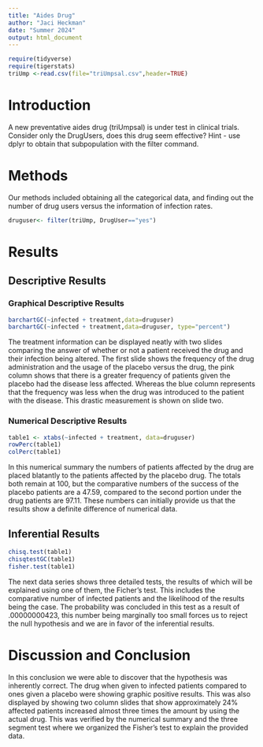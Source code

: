 ```yaml
---
title: "Aides Drug"
author: "Jaci Heckman"
date: "Summer 2024"
output: html_document
---
```


```r
require(tidyverse)
require(tigerstats)
triUmp <-read.csv(file="triUmpsal.csv",header=TRUE)
```

# Introduction

<!--In this section you explain what you are trying to show.  Where did the data come from?  What is the research or other question you are trying to answer?.  If you skimp in this section expect to be marked down in your grade. Paint a picture of the project a couple of paragraphs is expected!-->

A new  preventative aides drug (triUmpsal) is under test in clinical trials. Consider only the DrugUsers, does this drug seem effective?  Hint - use dplyr to obtain that subpopulation with the filter command.

# Methods

<!--Decide on your methods:  use "variable analysis" or other appropriate descriptors.  Make sure to choose at least one graphical method and at least one numerical method. Discuss what data manipulations may be needed for example subsetting or other binning procedures and what sort of graphical displays and inferential tools will be used!-->
  
Our methods included obtaining all the categorical data, and finding out the number of drug users versus the information of infection rates. 

```r
druguser<- filter(triUmp, DrugUser=="yes")
```

# Results

<!--Divide this section into two sub-sections:  One for your descriptive  results and one for your inferential results.!-->

## Descriptive Results

### Graphical Descriptive Results

<!--Graphical results here.  Make sure to show your code.  Provide appropriate labels for axes, giving units if possible, and provide a good title for the graph, too.  Use the graphical results to describe the patterns if any that exist in the data as focused toward the research question. Bottom line is to explain the features of the graph that are relevant to conforming or departing to what is expected by your null hypothesis !-->
```r
barchartGC(~infected + treatment,data=druguser)
barchartGC(~infected + treatment,data=druguser, type="percent")

```
    
The treatment information can be displayed neatly with two slides comparing the answer of whether or not a patient received the drug and their infection being altered. The first slide shows the frequency of the drug administration and the usage of the placebo versus the drug, the pink column shows that there is a greater frequency of patients given the placebo had the disease less affected. Whereas the blue column represents that the frequency was less when the drug was introduced to the patient with the disease. This drastic measurement is shown on slide two.  


### Numerical Descriptive Results

<!--Numerical results go here. Use the numerical results to describe the patterns if any that exist in the data as focused toward the research question!-->
```r
table1 <- xtabs(~infected + treatment, data=druguser)
rowPerc(table1)
colPerc(table1)
```  

In this numerical summary the numbers of patients affected by the drug are placed blatantly to the patients affected by the placebo drug. The totals both remain at 100, but the comparative numbers of the success of the placebo patients are a 47.59, compared to the second portion under the drug patients are 97.11. These numbers can initially provide us that the results show a definite difference of numerical data.

## Inferential Results

<!--State hypothesis clearly.  Make sure your discussion of the inferential test covers all the aspects that the test output produces, such as test statistic, p-value etc.  Make a decision about the null hypothesis, explain the assumptions on which the selected test/procedure was based, and why the chosen procedure satisfys the assumptions and is appropriate to answer the research question!-->
```r
chisq.test(table1)
chisqtestGC(table1)
fisher.test(table1)
```

The next data series shows three detailed tests, the results of which will be explained using one of them, the Ficher’s test. This includes the comparative number of infected patients and the likelihood of the results being the case. The probability was concluded in this test as a result of .00000000423, this number being marginally too small forces us to reject the null hypothesis and we are in favor of the inferential results. 

# Discussion and Conclusion

<!--Discussion and conclusion here.  If you found a relationship be sure to consider whether the relationship occurs because one of the variavbles causes the other, or whether they perhasps are related for some other reason.  Watch the chapter 6 videos from the GeorgeTown videos collection.!-->
  
In this conclusion we were able to discover that the hypothesis was inherently correct. The drug when given to infected patients compared to ones given a placebo were showing graphic positive results. This was also displayed by showing two column slides that show approximately 24% affected patients increased almost three times the amount by using the actual drug. This was verified by the numerical summary and the three segment test where we organized the Fisher's test to explain the provided data. 
